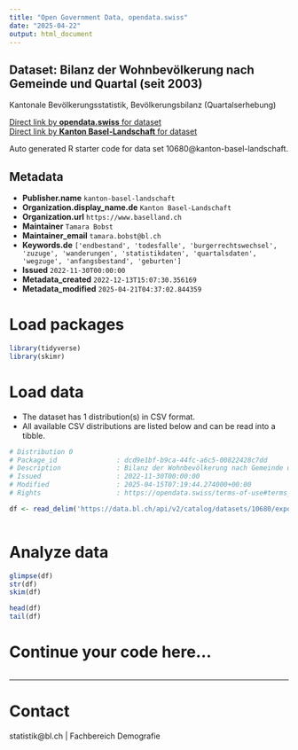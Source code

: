 ```yaml
---
title: "Open Government Data, opendata.swiss"
date: "2025-04-22"
output: html_document
---
```


## Dataset: Bilanz der Wohnbevölkerung nach Gemeinde und Quartal (seit 2003)

Kantonale Bevölkerungsstatistik, Bevölkerungsbilanz (Quartalserhebung)

[Direct link by **opendata.swiss** for dataset](https://opendata.swiss/de/dataset/bevolkerungsbilanz-nach-gemeinde-und-quartal-ab-2003)<br>
[Direct link by **Kanton Basel-Landschaft** for dataset](https://data.bl.ch/explore/dataset/10680/)

Auto generated R starter code for data set 10680@kanton-basel-landschaft.

## Metadata

- **Publisher.name** `kanton-basel-landschaft`
- **Organization.display_name.de** `Kanton Basel-Landschaft`
- **Organization.url** `https://www.baselland.ch`
- **Maintainer** `Tamara Bobst`
- **Maintainer_email** `tamara.bobst@bl.ch`
- **Keywords.de** `['endbestand', 'todesfalle', 'burgerrechtswechsel', 'zuzuge', 'wanderungen', 'statistikdaten', 'quartalsdaten', 'wegzuge', 'anfangsbestand', 'geburten']`
- **Issued** `2022-11-30T00:00:00`
- **Metadata_created** `2022-12-13T15:07:30.356169`
- **Metadata_modified** `2025-04-21T04:37:02.844359`


# Load packages

```r

library(tidyverse)
library(skimr)

```

# Load data

-   The dataset has 1 distribution(s) in CSV format.
-   All available CSV distributions are listed below and can be read into a tibble.

```r

# Distribution 0
# Package_id               : dcd9e1bf-b9ca-44fc-a6c5-00822428c7dd
# Description              : Bilanz der Wohnbevölkerung nach Gemeinde und Quartal (seit 2003) (csv)
# Issued                   : 2022-11-30T00:00:00
# Modified                 : 2025-04-15T07:19:44.274000+00:00
# Rights                   : https://opendata.swiss/terms-of-use#terms_by

df <- read_delim('https://data.bl.ch/api/v2/catalog/datasets/10680/exports/csv?use_labels=true')



```

# Analyze data

```r

glimpse(df)
str(df)
skim(df)

head(df)
tail(df)

```

# Continue your code here...

```r

```

------------------------------------------------------------------------

# Contact

statistik@bl.ch | Fachbereich Demografie
